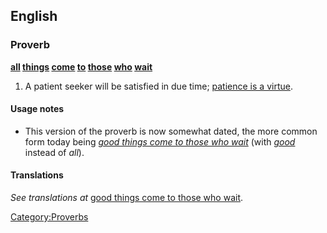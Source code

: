 ==English==

===Proverb===
'''[[all]] [[things]] [[come]] [[to]] [[those]] [[who]] [[wait]]'''

# {{dated}} A patient seeker will be satisfied in due time; [[patience is a virtue]].

====Usage notes====
* This version of the proverb is now somewhat dated, the more common form today being ''[[good things come to those who wait]]'' (with ''[[good]]'' instead of ''all'').

====Translations====
{{trans-top|Patience is a virtue}}
''See translations at'' [[good things come to those who wait]].
{{trans-mid}}
{{trans-bottom}}

[[Category:Proverbs]]
